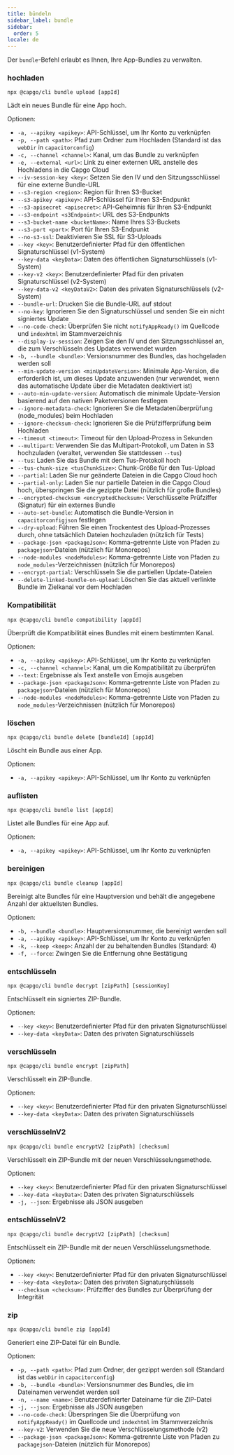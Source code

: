 ```yaml
---
title: bündeln
sidebar_label: bundle
sidebar:
  order: 5
locale: de
---
```


Der `bundle`-Befehl erlaubt es Ihnen, Ihre App-Bundles zu verwalten.

### hochladen

`npx @capgo/cli bundle upload [appId]`

Lädt ein neues Bundle für eine App hoch.

Optionen:

- `-a, --apikey <apikey>`: API-Schlüssel, um Ihr Konto zu verknüpfen
- `-p, --path <path>`: Pfad zum Ordner zum Hochladen (Standard ist das `webDir` in `capacitorconfig`)
- `-c, --channel <channel>`: Kanal, um das Bundle zu verknüpfen
- `-e, --external <url>`: Link zu einer externen URL anstelle des Hochladens in die Capgo Cloud
- `--iv-session-key <key>`: Setzen Sie den IV und den Sitzungsschlüssel für eine externe Bundle-URL
- `--s3-region <region>`: Region für Ihren S3-Bucket
- `--s3-apikey <apikey>`: API-Schlüssel für Ihren S3-Endpunkt
- `--s3-apisecret <apisecret>`: API-Geheimnis für Ihren S3-Endpunkt
- `--s3-endpoint <s3Endpoint>`: URL des S3-Endpunkts
- `--s3-bucket-name <bucketName>`: Name Ihres S3-Buckets
- `--s3-port <port>`: Port für Ihren S3-Endpunkt
- `--no-s3-ssl`: Deaktivieren Sie SSL für S3-Uploads
- `--key <key>`: Benutzerdefinierter Pfad für den öffentlichen Signaturschlüssel (v1-System)
- `--key-data <keyData>`: Daten des öffentlichen Signaturschlüssels (v1-System)
- `--key-v2 <key>`: Benutzerdefinierter Pfad für den privaten Signaturschlüssel (v2-System)
- `--key-data-v2 <keyDataV2>`: Daten des privaten Signaturschlüssels (v2-System)
- `--bundle-url`: Drucken Sie die Bundle-URL auf stdout
- `--no-key`: Ignorieren Sie den Signaturschlüssel und senden Sie ein nicht signiertes Update
- `--no-code-check`: Überprüfen Sie nicht `notifyAppReady()` im Quellcode und `indexhtml` im Stammverzeichnis
- `--display-iv-session`: Zeigen Sie den IV und den Sitzungsschlüssel an, die zum Verschlüsseln des Updates verwendet wurden
- `-b, --bundle <bundle>`: Versionsnummer des Bundles, das hochgeladen werden soll
- `--min-update-version <minUpdateVersion>`: Minimale App-Version, die erforderlich ist, um dieses Update anzuwenden (nur verwendet, wenn das automatische Update über die Metadaten deaktiviert ist)
- `--auto-min-update-version`: Automatisch die minimale Update-Version basierend auf den nativen Paketversionen festlegen
- `--ignore-metadata-check`: Ignorieren Sie die Metadatenüberprüfung (node_modules) beim Hochladen
- `--ignore-checksum-check`: Ignorieren Sie die Prüfzifferprüfung beim Hochladen
- `--timeout <timeout>`: Timeout für den Upload-Prozess in Sekunden
- `--multipart`: Verwenden Sie das Multipart-Protokoll, um Daten in S3 hochzuladen (veraltet, verwenden Sie stattdessen `--tus`)
- `--tus`: Laden Sie das Bundle mit dem Tus-Protokoll hoch
- `--tus-chunk-size <tusChunkSize>`: Chunk-Größe für den Tus-Upload
- `--partial`: Laden Sie nur geänderte Dateien in die Capgo Cloud hoch
- `--partial-only`: Laden Sie nur partielle Dateien in die Capgo Cloud hoch, überspringen Sie die gezippte Datei (nützlich für große Bundles)
- `--encrypted-checksum <encryptedChecksum>`: Verschlüsselte Prüfziffer (Signatur) für ein externes Bundle
- `--auto-set-bundle`: Automatisch die Bundle-Version in `capacitorconfigjson` festlegen
- `--dry-upload`: Führen Sie einen Trockentest des Upload-Prozesses durch, ohne tatsächlich Dateien hochzuladen (nützlich für Tests)
- `--package-json <packageJson>`: Komma-getrennte Liste von Pfaden zu `packagejson`-Dateien (nützlich für Monorepos)
- `--node-modules <nodeModules>`: Komma-getrennte Liste von Pfaden zu `node_modules`-Verzeichnissen (nützlich für Monorepos)
- `--encrypt-partial`: Verschlüsseln Sie die partiellen Update-Dateien
- `--delete-linked-bundle-on-upload`: Löschen Sie das aktuell verlinkte Bundle im Zielkanal vor dem Hochladen

### Kompatibilität

`npx @capgo/cli bundle compatibility [appId]`

Überprüft die Kompatibilität eines Bundles mit einem bestimmten Kanal.

Optionen:

- `-a, --apikey <apikey>`: API-Schlüssel, um Ihr Konto zu verknüpfen
- `-c, --channel <channel>`: Kanal, um die Kompatibilität zu überprüfen
- `--text`: Ergebnisse als Text anstelle von Emojis ausgeben
- `--package-json <packageJson>`: Komma-getrennte Liste von Pfaden zu `packagejson`-Dateien (nützlich für Monorepos)
- `--node-modules <nodeModules>`: Komma-getrennte Liste von Pfaden zu `node_modules`-Verzeichnissen (nützlich für Monorepos)

### löschen

`npx @capgo/cli bundle delete [bundleId] [appId]`

Löscht ein Bundle aus einer App.

Optionen:

- `-a, --apikey <apikey>`: API-Schlüssel, um Ihr Konto zu verknüpfen

### auflisten

`npx @capgo/cli bundle list [appId]`

Listet alle Bundles für eine App auf.

Optionen:

- `-a, --apikey <apikey>`: API-Schlüssel, um Ihr Konto zu verknüpfen

### bereinigen

`npx @capgo/cli bundle cleanup [appId]`

Bereinigt alte Bundles für eine Hauptversion und behält die angegebene Anzahl der aktuellsten Bundles.

Optionen:

- `-b, --bundle <bundle>`: Hauptversionsnummer, die bereinigt werden soll
- `-a, --apikey <apikey>`: API-Schlüssel, um Ihr Konto zu verknüpfen
- `-k, --keep <keep>`: Anzahl der zu behaltenden Bundles (Standard: 4)
- `-f, --force`: Zwingen Sie die Entfernung ohne Bestätigung

### entschlüsseln

`npx @capgo/cli bundle decrypt [zipPath] [sessionKey]`

Entschlüsselt ein signiertes ZIP-Bundle.

Optionen:

- `--key <key>`: Benutzerdefinierter Pfad für den privaten Signaturschlüssel
- `--key-data <keyData>`: Daten des privaten Signaturschlüssels

### verschlüsseln

`npx @capgo/cli bundle encrypt [zipPath]`

Verschlüsselt ein ZIP-Bundle.

Optionen:

- `--key <key>`: Benutzerdefinierter Pfad für den privaten Signaturschlüssel
- `--key-data <keyData>`: Daten des privaten Signaturschlüssels

### verschlüsselnV2

`npx @capgo/cli bundle encryptV2 [zipPath] [checksum]`

Verschlüsselt ein ZIP-Bundle mit der neuen Verschlüsselungsmethode.

Optionen:

- `--key <key>`: Benutzerdefinierter Pfad für den privaten Signaturschlüssel
- `--key-data <keyData>`: Daten des privaten Signaturschlüssels
- `-j, --json`: Ergebnisse als JSON ausgeben

### entschlüsselnV2

`npx @capgo/cli bundle decryptV2 [zipPath] [checksum]`

Entschlüsselt ein ZIP-Bundle mit der neuen Verschlüsselungsmethode.

Optionen:

- `--key <key>`: Benutzerdefinierter Pfad für den privaten Signaturschlüssel
- `--key-data <keyData>`: Daten des privaten Signaturschlüssels
- `--checksum <checksum>`: Prüfziffer des Bundles zur Überprüfung der Integrität

### zip

`npx @capgo/cli bundle zip [appId]`

Generiert eine ZIP-Datei für ein Bundle.

Optionen:

- `-p, --path <path>`: Pfad zum Ordner, der gezippt werden soll (Standard ist das `webDir` in `capacitorconfig`)
- `-b, --bundle <bundle>`: Versionsnummer des Bundles, die im Dateinamen verwendet werden soll
- `-n, --name <name>`: Benutzerdefinierter Dateiname für die ZIP-Datei
- `-j, --json`: Ergebnisse als JSON ausgeben
- `--no-code-check`: Überspringen Sie die Überprüfung von `notifyAppReady()` im Quellcode und `indexhtml` im Stammverzeichnis
- `--key-v2`: Verwenden Sie die neue Verschlüsselungsmethode (v2)
- `--package-json <packageJson>`: Komma-getrennte Liste von Pfaden zu `packagejson`-Dateien (nützlich für Monorepos)